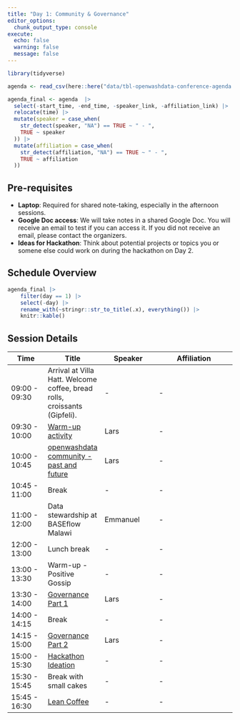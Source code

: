 ```yaml
---
title: "Day 1: Community & Governance"
editor_options: 
  chunk_output_type: console
execute:
  echo: false
  warning: false
  message: false
---
```


```r
library(tidyverse)

agenda <- read_csv(here::here("data/tbl-openwashdata-conference-agenda.csv")) 

agenda_final <- agenda  |>
  select(-start_time, -end_time, -speaker_link, -affiliation_link) |>
  relocate(time) |>
  mutate(speaker = case_when(
    str_detect(speaker, "NA") == TRUE ~ " - ",
    TRUE ~ speaker
  )) |>
  mutate(affiliation = case_when(
    str_detect(affiliation, "NA") == TRUE ~ " - ",
    TRUE ~ affiliation
  ))
```

## Pre-requisites

- **Laptop**: Required for shared note-taking, especially in the afternoon sessions.
- **Google Doc access**: We will take notes in a shared Google Doc. You will receive an email to test if you can access it. If you did not receive an email, please contact the organizers.
- **Ideas for Hackathon**: Think about potential projects or topics you or somene else could  work on during the hackathon on Day 2.

## Schedule Overview

```r
agenda_final |> 
    filter(day == 1) |> 
    select(-day) |> 
    rename_with(~stringr::str_to_title(.x), everything()) |> 
    knitr::kable() 
```

## Session Details

| Time | Title | Speaker | Affiliation |
|------|-------|---------|-------------|
| 09:00 - 09:30 | Arrival at Villa Hatt. Welcome coffee, bread rolls, croissants (Gipfeli). | - | - |
| 09:30 - 10:00 | [Warm-up activity](warmup/) | Lars | - |
| 10:00 - 10:45 | [openwashdata community - past and future](openwashdata/) | Lars | - |
| 10:45 - 11:00 | Break | - | - |
| 11:00 - 12:00 | Data stewardship at BASEflow Malawi | Emmanuel | - |
| 12:00 - 13:00 | Lunch break | - | - |
| 13:00 - 13:30 | Warm-up - Positive Gossip | - | - |
| 13:30 - 14:00 | [Governance Part 1](governance/) | Lars | - |
| 14:00 - 14:15 | Break | - | - |
| 14:15 - 15:00 | [Governance Part 2](governance/) | Lars | - |
| 15:00 - 15:30 | [Hackathon Ideation](ideation/) | - | - |
| 15:30 - 15:45 | Break with small cakes | - | - |
| 15:45 - 16:30 | [Lean Coffee](lean-coffee/) | - | - | 



